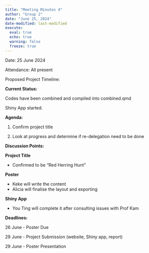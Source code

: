 ```yaml
---
title: "Meeting Minutes 4"
author: "Group 2"
date: "June 25, 2024"
date-modified: last-modified
execute: 
  eval: true
  echo: true
  warning: false
  freeze: true
---
```


Date: 25 June 2024

Attendance: All present

Proposed Project Timeline:

**Current Status:**

Codes have been combined and compiled into combined.qmd

Shiny App started.

**Agenda:**

1.  Confirm project title

2.  Look at progress and determine if re-delegation need to be done

**Discussion Points:**

**Project Title**

-   Confirmed to be "Red Herring Hunt"

**Poster**

-   Keke will write the content
-   Alicia will finalise the layout and exporting

**Shiny App**

-   You Ting will complete it after consulting issues with Prof Kam

**Deadlines:**

26 June - Poster Due

29 June - Project Submission (website, Shiny app, report)

29 June - Poster Presentation
